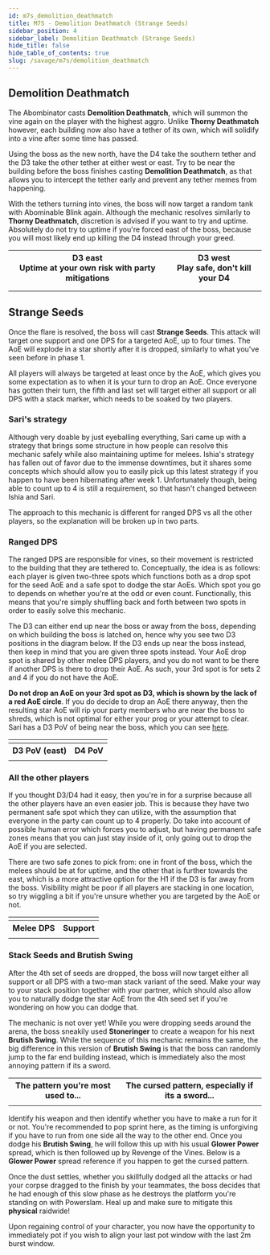 ```yaml
---
id: m7s_demolition_deathmatch
title: M7S - Demolition Deathmatch (Strange Seeds)
sidebar_position: 4
sidebar_label: Demolition Deathmatch (Strange Seeds)
hide_title: false
hide_table_of_contents: true
slug: /savage/m7s/demolition_deathmatch
---
```


## Demolition Deathmatch

The Abombinator casts <strong>Demolition Deathmatch</strong>, which will summon the vine again on the player with the highest aggro. Unlike <strong>Thorny Deathmatch</strong> however, each building now also have a tether of its own, which will solidify into a vine after some time has passed.

Using the boss as the new north, have the D4 take the southern tether and the D3 take the other tether at either west or east. Try to be near the building before the boss finishes casting <strong>Demolition Deathmatch</strong>, as that allows you to intercept the tether early and prevent any tether memes from happening.

<KittenAsset path='m7s/demolition_deathmatch_pattern1.webm' wrapper='div' />

With the tethers turning into vines, the boss will now target a random tank with <Flare>Abominable Blink</Flare> again. Although the mechanic resolves similarly to <strong>Thorny Deathmatch</strong>, discretion is advised if you want to try and uptime. Absolutely do not try to uptime if you're forced east of the boss, because you will most likely end up killing the D4 instead through your greed.

<table>
    <tr>
        <th>D3 east<br />Uptime at your own risk with party mitigations</th>
        <th>D3 west<br />Play safe, don't kill your D4</th>
    </tr>
    <tr>
        <td><KittenAsset path='m7s/demolition_deathmatch_pattern1.png' /></td>
        <td><KittenAsset path='m7s/demolition_deathmatch_pattern2.png' /></td>
    </tr>
    <tr>
        <td><KittenAsset path='m7s/demolition_deathmatch_pattern1.webm' /></td>
        <td><KittenAsset path='m7s/demolition_deathmatch_pattern2.webm' /></td>
    </tr>
</table>

## Strange Seeds

Once the flare is resolved, the boss will cast <strong>Strange Seeds</strong>. This attack will target one support and one DPS for a targeted AoE, up to four times. The AoE will explode in a star shortly after it is dropped, similarly to what you've seen before in phase 1.

<KittenAsset path='m7s/strange_seeds_sample.webm' wrapper='div' />

All players will always be targeted at least once by the AoE, which gives you some expectation as to when it is your turn to drop an AoE. Once everyone has gotten their turn, the fifth and last set will target either all support or all DPS with a stack marker, which needs to be soaked by two players.

### Sari's strategy

Although very doable by just eyeballing everything, Sari came up with a strategy that brings some structure in how people can resolve this mechanic safely while also maintaining uptime for melees. Ishia's strategy has fallen out of favor due to the immense downtimes, but it shares some concepts which should allow you to easily pick up this latest strategy if you happen to have been hibernating after week 1. Unfortunately though, being able to count up to 4 is still a requirement, so that hasn't changed between Ishia and Sari.

The approach to this mechanic is different for ranged DPS vs all the other players, so the explanation will be broken up in two parts.

### Ranged DPS

The ranged DPS are responsible for vines, so their movement is restricted to the building that they are tethered to. Conceptually, the idea is as follows: each player is given two-three spots which functions both as a drop spot for the seed AoE and a safe spot to dodge the star AoEs. Which spot you go to depends on whether you're at the odd or even count. Functionally, this means that you're simply shuffling back and forth between two spots in order to easily solve this mechanic.

The D3 can either end up near the boss or away from the boss, depending on which building the boss is latched on, hence why you see two D3 positions in the diagram below. If the D3 ends up near the boss instead, then keep in mind that you are given three spots instead. Your AoE drop spot is shared by other melee DPS players, and you do not want to be there if another DPS is there to drop their AoE. As such, your 3rd spot is for sets 2 and 4 if you do not have the AoE.

**Do not drop an AoE on your 3rd spot as D3, which is shown by the lack of a red AoE circle**. If you do decide to drop an AoE there anyway, then the resulting star AoE will rip your party members who are near the boss to shreds, which is not optimal for either your prog or your attempt to clear. Sari has a D3 PoV of being near the boss, which you can see [here](https://x.com/sf_snff/status/1909199349940187478/video/2).

<table>
    <tr>
        <td colspan="2"><KittenAsset path='m7s/strange_seeds_ranged_setup.png' /></td>
    </tr>
    <tr>
        <th>D3 PoV (east)</th>
        <th>D4 PoV</th>
    </tr>
    <tr>
        <td><KittenAsset path='m7s/strange_seeds_d3_east.webm' /></td>
        <td><KittenAsset path='m7s/strange_seeds_d4.webm' /></td>
    </tr>
</table>


### All the other players

If you thought D3/D4 had it easy, then you're in for a surprise because all the other players have an even easier job. This is because they have two permanent safe spot which they can utilize, with the assumption that everyone in the party can count up to 4 properly. Do take into account of possible human error which forces you to adjust, but having permanent safe zones means that you can just stay inside of it, only going out to drop the AoE if you are selected.

There are two safe zones to pick from: one in front of the boss, which the melees should be at for uptime, and the other that is further towards the east, which is a more attractive option for the H1 if the D3 is far away from the boss. Visibility might be poor if all players are stacking in one location, so try wiggling a bit if you're unsure whether you are targeted by the AoE or not.

<table>
    <tr>
        <td colspan="2"><KittenAsset path='m7s/strange_seeds_otherplayers_setup.png' /></td>
    </tr>
    <tr>
        <th>Melee DPS</th>
        <th>Support</th>
    </tr>
    <tr>
        <td><KittenAsset path='m7s/strange_seeds_melee.webm' /></td>
        <td><KittenAsset path='m7s/strange_seeds_support.webm' /></td>
    </tr>
</table>


### Stack Seeds and Brutish Swing

After the 4th set of seeds are dropped, the boss will now target either all support or all DPS with a two-man stack variant of the seed. Make your way to your stack position together with your partner, which should also allow you to naturally dodge the star AoE from the 4th seed set if you're wondering on how you can dodge that.

<KittenAsset path='m7s/strange_seeds_stack.png' wrapper='div' width='50%' />

The mechanic is not over yet! While you were dropping seeds around the arena, the boss sneakily used <strong>Stoneringer</strong> to create a weapon for his next <strong>Brutish Swing</strong>. While the sequence of this mechanic remains the same, the big difference in this version of <strong>Brutish Swing</strong> is that the boss can randomly jump to the far end building instead, which is immediately also the most annoying pattern if its a sword.

<table>
    <tr>
        <th>The pattern you're most used to...</th>
        <th>The cursed pattern, especially if its a sword...</th>
    </tr>
    <tr>
        <td><KittenAsset path='m7s/strange_seeds_brute_swing_normal.webm' /></td>
        <td><KittenAsset path='m7s/strange_seeds_brute_swing_cursed.webm' /></td>
    </tr>
</table>

Identify his weapon and then identify whether you have to make a run for it or not. You're recommended to pop sprint here, as the timing is unforgiving if you have to run from one side all the way to the other end. Once you dodge his <strong>Brutish Swing</strong>, he will follow this up with his usual <strong>Glower Power</strong> spread, which is then followed up by <Raidwide>Revenge of the Vines</Raidwide>. Below is a <strong>Glower Power</strong> spread reference if you happen to get the cursed pattern.

<KittenAsset path='m7s/phase2_glower_power_spread_cursed.png' wrapper='div' width='50%' />

Once the dust settles, whether you skillfully dodged all the attacks or had your corpse dragged to the finish by your teammates, the boss decides that he had enough of this slow phase as he destroys the platform you're standing on with <Raidwide>Powerslam</Raidwide>. Heal up and make sure to mitigate this **physical** raidwide!

<KittenAsset path='m7s/powerslam.webm' wrapper='div' />

Upon regaining control of your character, you now have the opportunity to immediately pot if you wish to align your last pot window with the last 2m burst window.